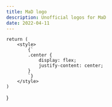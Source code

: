 ```yaml
---
title: MaD logo
description: Unofficial logos for MaD
date: 2022-04-11
---
```


    return (
        <style>
            {`
            .center {
                display: flex;
                justify-content: center;
            }
            `}
        </style>
    )
}

<Style />

<div class="center">
![Unofficial MaD logo](./logo.svg)
</div>

<div class="center">
Licensed under the MIT License - [LICENSE](LICENSE)
</div>